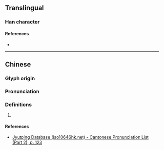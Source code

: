 {{character info}}
==Translingual==

===Han character===
{{Han char|rn=72|rad=日|as=08|sn=12|four=|canj=ABGR|ids=⿰日周}}

====References====
* {{Han ref|kx=0496.280|dkj=13981|hdz=21519.110|uh=666D|ud=26221}}

----

==Chinese==
{{zh-forms}}

===Glyph origin===
{{Han etym}}

===Pronunciation===
{{zh-pron
|m=zhǒu
|c=zau2
|mc=y
|oc=y
|cat=
}}

===Definitions===
{{zh-hanzi}}

# {{rfdef|zh}}

====References====
* [http://www.iso10646hk.net/jp/document/download.jsp Jyutping Database (iso10646hk.net) - Cantonese Pronunciation List (Part 2), p. 123]